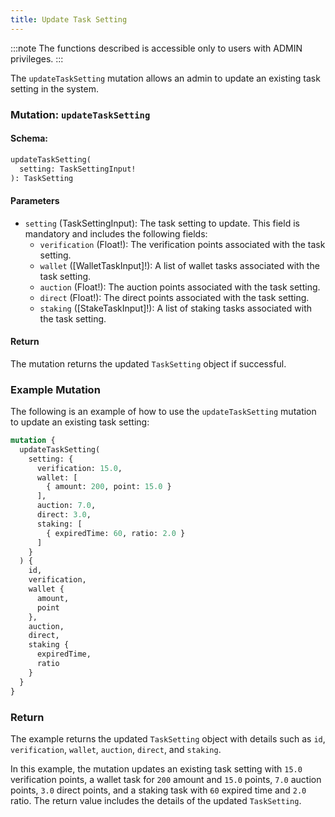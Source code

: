 ```yaml
---
title: Update Task Setting
---
```



:::note
The functions described is accessible only to users with ADMIN privileges.
:::

The `updateTaskSetting` mutation allows an admin to update an existing task setting in the system.

### Mutation: `updateTaskSetting`

#### Schema:
```graphql
updateTaskSetting(
  setting: TaskSettingInput!
): TaskSetting
```

#### Parameters

- `setting` (TaskSettingInput): The task setting to update. This field is mandatory and includes the following fields:
  - `verification` (Float!): The verification points associated with the task setting.
  - `wallet` ([WalletTaskInput]!): A list of wallet tasks associated with the task setting.
  - `auction` (Float!): The auction points associated with the task setting.
  - `direct` (Float!): The direct points associated with the task setting.
  - `staking` ([StakeTaskInput]!): A list of staking tasks associated with the task setting.

#### Return

The mutation returns the updated `TaskSetting` object if successful.

### Example Mutation

The following is an example of how to use the `updateTaskSetting` mutation to update an existing task setting:

```graphql
mutation {
  updateTaskSetting(
    setting: {
      verification: 15.0,
      wallet: [
        { amount: 200, point: 15.0 }
      ],
      auction: 7.0,
      direct: 3.0,
      staking: [
        { expiredTime: 60, ratio: 2.0 }
      ]
    }
  ) {
    id,
    verification,
    wallet {
      amount,
      point
    },
    auction,
    direct,
    staking {
      expiredTime,
      ratio
    }
  }
}
```

### Return

The example returns the updated `TaskSetting` object with details such as `id`, `verification`, `wallet`, `auction`, `direct`, and `staking`.

In this example, the mutation updates an existing task setting with `15.0` verification points, a wallet task for `200` amount and `15.0` points, `7.0` auction points, `3.0` direct points, and a staking task with `60` expired time and `2.0` ratio. The return value includes the details of the updated `TaskSetting`.
